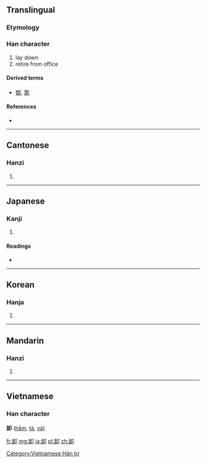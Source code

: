{{also|缷}}
==Translingual==

===Etymology===
{{Han compound|午|止|卪|ls=ic}}

===Han character===
{{Han char|rn=26|rad=卩|as=06|sn=8|four=8712<sub>0</sub>|canj=人一尸中 (OMSL)}}

# lay down
# retire from office

====Derived terms====
* [[御]], [[禦]]

====References====
* {{Han ref|kx=0159.240|dkj=02861|dj=0365.060|hdz=10314.030|uh=5378|ud=21368|bh=A8F8|bd=43256}}

----

==Cantonese==

===Hanzi===
{{yue-hanzi|jyut=|y=se3}}

# {{defn|Cantonese|sort=卩06}}

----

==Japanese==

===Kanji===
{{ja-kanji|grade=c|rs=卩06}}

# {{defn|Japanese|sort=卩06}}

====Readings====
* {{ja-readings|on=[[しゃ]] (sha)|kun=[[おろす]] (orosu), [[おろし]] (oroshi)}}

----

==Korean==

===Hanja===
{{ko-hanja|hangeul=사|rv=sa|mr=sa}}

# {{defn|Korean|sort=卩06}}

----

==Mandarin==

===Hanzi===
{{cmn-hanzi|pin=[[ān]] ([[an1]]), [[chǎng]] ([[chang3]]), [[xiè]] ([[xie4]])|wg=an<sup>1</sup>, ch'ang<sup>3</sup>, hsieh<sup>4</sup>}}
#{{defn|Mandarin|sort=卩06}}

----

==Vietnamese==
===Han character===
'''卸''' ([[hằm]], [[tá]], [[xả]])

[[Category:Vietnamese Hán tự]]

[[fr:卸]]
[[mg:卸]]
[[ja:卸]]
[[pl:卸]]
[[zh:卸]]